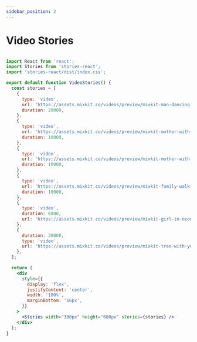 ```yaml
---
sidebar_position: 2
---
```


# Video Stories


<VideoStories />


```jsx

import React from 'react';
import Stories from 'stories-react';
import 'stories-react/dist/index.css';

export default function VideoStories() {
  const stories = [
    {
      type: 'video',
      url: 'https://assets.mixkit.co/videos/preview/mixkit-man-dancing-under-changing-lights-1240-large.mp4',
      duration: 28000,
    },
    {
      type: 'video',
      url: 'https://assets.mixkit.co/videos/preview/mixkit-mother-with-her-little-daughter-eating-a-marshmallow-in-nature-39764-large.mp4',
      duration: 10000,
    },
    {
      type: 'video',
      url: 'https://assets.mixkit.co/videos/preview/mixkit-mother-with-her-little-daughter-eating-a-marshmallow-in-nature-39764-large.mp4',
      duration: 10000,
    },
    {
      type: 'video',
      url: 'https://assets.mixkit.co/videos/preview/mixkit-family-walking-together-in-nature-39767-large.mp4',
      duration: 10000,
    },
    {
      type: 'video',
      duration: 6000,
      url: 'https://assets.mixkit.co/videos/preview/mixkit-girl-in-neon-sign-1232-large.mp4',
    },
    {
      duration: 30000,
      type: 'video',
      url: 'https://assets.mixkit.co/videos/preview/mixkit-tree-with-yellow-flowers-1173-large.mp4',
    },
  ];

  return (
    <div
      style={{
        display: 'flex',
        justifyContent: 'center',
        width: '100%',
        marginBottom: '16px',
      }}
    >
      <Stories width="380px" height="600px" stories={stories} />
    </div>
  );
}
```
